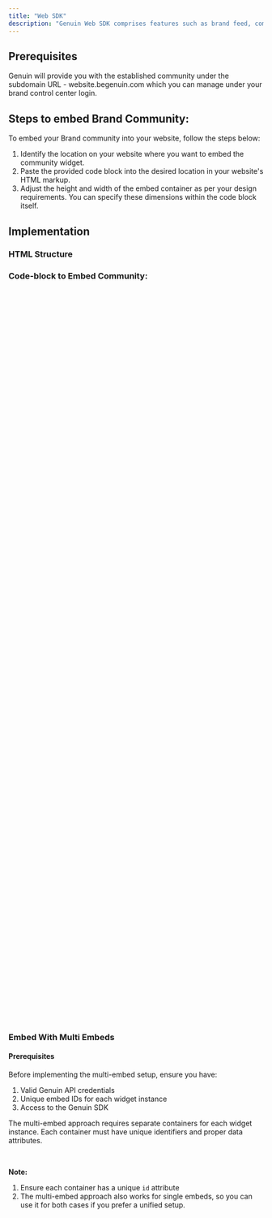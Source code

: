 ```yaml
---
title: "Web SDK"
description: "Genuin Web SDK comprises features such as brand feed, communities, and groups."
---
```


## Prerequisites

Genuin will provide you with the established community under the subdomain URL - website.begenuin.com which you can manage under your brand control center login.

## Steps to embed Brand Community:

To embed your Brand community into your website, follow the steps below:

1. Identify the location on your website where you want to embed the community widget.
2. Paste the provided code block into the desired location in your website's HTML markup.
3. Adjust the height and width of the embed container as per your design requirements.
   You can specify these dimensions within the code block itself.

## Implementation

### HTML Structure

### Code-block to Embed Community:

<CodeGroup>
  <CodeBlock title="Embed Without AutoLogin" language="html">
<div
  id="gen-sdk"
  style="max-width: 1080px; height: 720px; display: flex;">
</div>

<!-- SDK JavaScript module -->
<script
  type="module"
  src="https://media.begenuin.com/sdk/gen_sdk.min.js">
</script>

<script>
  // Callback function to automatically initialize the Genuin SDK when ready
  window.onGenuinReady = (genuin) => {
    genuin.initialize({
      embed_id: 'Your Embed ID',
      api_key: 'Your API Key',
    })
  }

  // Alternative manual initialization (for frameworks like React)
  window.genuin.init({
    embed_id: 'Your Embed ID',
    api_key: 'Your API Key',
  })
</script>
  </CodeBlock>

  <CodeBlock title="Embed With AutoLogin" language="html">
<div
  id="gen-sdk"
  style="max-width: 1080px; height: 720px; display: flex;">
</div>

<!-- SDK JavaScript module -->
<script
  type="module"
  src="https://media.begenuin.com/sdk/gen_sdk.min.js">
</script>

<script>
  // Callback function to automatically initialize the Genuin SDK with SSO when ready
  window.onGenuinReady = (genuin) => {
    genuin.initialize({
      embed_id: 'Your Embed ID',
      api_key: 'Your API Key',
      token: 'Your Authentication Token',
    })
  }

  // Alternative manual initialization (for frameworks like React)
  window.genuin.init({
    embed_id: 'Your Embed ID',
    api_key: 'Your API Key',
    token: 'Your Authentication Token',
  })
</script>
  </CodeBlock>
</CodeGroup>

### Embed With Multi Embeds

#### Prerequisites 
Before implementing the multi-embed setup, ensure you have:

1. Valid Genuin API credentials
2. Unique embed IDs for each widget instance
3. Access to the Genuin SDK

The multi-embed approach requires separate containers for each widget instance. Each container
must have unique identifiers and proper data attributes.

<br />

**Note:**
1. Ensure each container has a unique `id` attribute 
2. The multi-embed approach also works for single embeds, so you can use it for both cases if you prefer a unified setup.

<CodeGroup>
  <CodeBlock title="Embed With Multi Embeds" language="html">
<!-- Containers for embedding the Genuin community widget with Multi Embeds -->

<!-- First Container -->
<div
  data-embed-id="Your Embed Id"
  data-api-key="Your Api Key"
  id="gen-sdk-1"
  class="gen-sdk-class"
  style="width: 100%; height: 100vh">
</div>

<!-- Second Container -->
<div
  data-embed-id="Your Embed Id"
  data-api-key="Your Api Key"
  id="gen-sdk-2"
  class="gen-sdk-class"
  style="width: 100%; height: 100vh">
</div>

<!-- SDK JavaScript module -->
<script
  type="module"
  src="https://media.begenuin.com/sdk/gen_sdk.min.js">
</script>

<!-- Use Any of the below initialization methods with Multi Embeds -->
<script>
  // Use This initialization methods if you are using frontend library/framework e.g. React.
  window.genuin.init({});

  // Alternative manual initialization with Multi Embeds for SDK callback
  window.onGenuinReady = (genuin) => {
    genuin.initialize({});
  };
</script>
  </CodeBlock>
</CodeGroup>

### Embed With Contextual Feed

Only include the parameters necessary to retrieve a contextual feed.

<CodeGroup>
  <CodeBlock title="Embed with Multiple Embeds" language="html">
<!-- Example of multiple embeds with contextual feeds.Use your own embed_id and api_key, and ensure each embed_id is unique. Be careful to assign a unique id to each HTML element, as shown below. -->

<!-- Containers for embedding the Genuin community widget with Multi Embeds Empowering Contextual Feeds -->

<!-- First Container -->
<div
  data-embed-id="Your Embed Id"
  data-api-key="Your Api Key"
  data-page-context="context of page"
  data-lat="latitude of location"
  data-long="longitude of location"
  id="unique identifier"
  class="gen-sdk-class"
  style="width: 100%; height: 100vh">
</div>

<!-- Second Container -->
<div
  data-embed-id="Your Embed Id"
  data-api-key="Your Api Key"
  data-page-context="context of page"
  data-lat="latitude of location"
  data-long="longitude of location"
  id="unique identifier"
  class="gen-sdk-class"
  style="width: 100%; height: 100vh">
</div>

<!-- SDK JavaScript module -->
<script
  type="module"
  src="https://media.begenuin.com/sdk/gen_sdk.min.js">
</script>

<!-- Use Any of the below initialization methods with Multi Embeds -->
<script>
  // Use This initialization methods if you are using frontend library/framework e.g. React.
  window.genuin.init({});

  // Alternative manual initialization with Multi Embeds for SDK callback
  window.onGenuinReady = (genuin) => {
    genuin.initialize({});
  };
</script>
  </CodeBlock>

  <CodeBlock title="Embed with Single Embeds" language="html">
<!-- One embeds with contextual feed , use your embed_id and api_key, and embed_id must be unique-->

<!-- Container for embedding the Genuin community widget with Multi Embeds Empowering Contextual Feeds -->
<div
  id="gen-sdk"
  class="gen-sdk-class"
  style="width: 100%; height: 100vh">
</div>

<!-- SDK JavaScript module -->
<script
  type="module"
  src="https://media.begenuin.com/sdk/gen_sdk.min.js">
</script>

<!-- Use Any of the below initialization methods -->
<script>
  window.onGenuinReady = (genuin) => {
    genuin.initialize({
      embed_id: 'Your Embed Id',
      api_key: 'Your Api key',
      contextualParams: {
        page_context: 'Context of Page',
        geo: {
          lat: 50.432, // latitude of location in number , e.g. 50.432,
          long: 122.4194, // longitude of location in number , e.g. 122.4194,
        }
      }
    })
  }

  // Alternative manual initialization with Multi Embeds for SDK callback
  // Use This initialization methods if you are using frontend library/framework e.g. React.
  window.genuin.init({
    embed_id: 'Your Embed Id',
    api_key: 'Your Api key',
    contextualParams: {
      page_context: 'Context of Page',
      geo: {
        lat: 50.432, // latitude of location in number , e.g. 50.432,
        long: 122.4194, // longitude of location in number , e.g. 122.4194,
      }
    }
  })
</script>
  </CodeBlock>
</CodeGroup>

### Angular Structure

The following code snippet has been developed using Angular version 16.

<CodeGroup>
  <CodeBlock title="Embed Without AutoLogin" language="typescript">
// src/app/genuin-sdk.component.ts
  Component,
  AfterViewInit,
  OnDestroy,
  ViewEncapsulation,
} from '@angular/core';

@Component({
  selector: 'genuin-sdk',
  standalone: true,
  template: `
    <div
      id="gen-sdk"
      class="gen-sdk-class"
      style="width: 1080px; height: 800px; background: #efefef">
    </div>
  `,
  encapsulation: ViewEncapsulation.None,
})
export class GenuinSdkComponent implements AfterViewInit, OnDestroy {
  private scriptElement: HTMLScriptElement | null = null;
  private genuinInitialized = false;

  ngAfterViewInit() {
    (window as any).onGenuinReady = (genuin: any) => {
      if (!this.genuinInitialized) {
        genuin.initialize({
          embed_id: 'Your Embed ID',
          api_key: 'Your API Key',
        });
        this.genuinInitialized = true;
      }
    };

    this.scriptElement = document.createElement('script');
    this.scriptElement.src = 'https://media.begenuin.com/sdk/gen_sdk.min.js';
    this.scriptElement.async = true;
    document.body.appendChild(this.scriptElement);
  }

  ngOnDestroy() {
    if (this.scriptElement) {
      document.body.removeChild(this.scriptElement);
    }
    delete (window as any).onGenuinReady;
  }
}

// src/app/app.module.ts

@NgModule({
  declarations: [AppComponent],
  imports: [BrowserModule, GenuinSdkComponent],
  providers: [],
  bootstrap: [AppComponent],
})
export class AppModule {}
  </CodeBlock>

  <CodeBlock title="Embed With AutoLogin" language="typescript">
// src/app/genuin-sdk.component.ts
  Component,
  AfterViewInit,
  OnDestroy,
  ViewEncapsulation,
} from '@angular/core';

@Component({
  selector: 'genuin-sdk',
  standalone: true,
  template: `
    <div
      id="gen-sdk"
      class="gen-sdk-class"
      style="width: 1080px; height: 800px; background: #efefef">
    </div>
  `,
  encapsulation: ViewEncapsulation.None,
})
export class GenuinSdkComponent implements AfterViewInit, OnDestroy {
  private scriptElement: HTMLScriptElement | null = null;
  private genuinInitialized = false;

  ngAfterViewInit() {
    (window as any).onGenuinReady = (genuin: any) => {
      if (!this.genuinInitialized) {
        genuin.initialize({
          embed_id: 'Your Embed ID',
          api_key: 'Your API Key',
          token: 'Your Authentication Token'
        });
        this.genuinInitialized = true;
      }
    };

    this.scriptElement = document.createElement('script');
    this.scriptElement.src = 'https://media.begenuin.com/sdk/gen_sdk.min.js';
    this.scriptElement.async = true;
    document.body.appendChild(this.scriptElement);
  }

  ngOnDestroy() {
    if (this.scriptElement) {
      document.body.removeChild(this.scriptElement);
    }
    delete (window as any).onGenuinReady;
  }
}

// src/app/app.module.ts

@NgModule({
  declarations: [AppComponent],
  imports: [BrowserModule, GenuinSdkComponent],
  providers: [],
  bootstrap: [AppComponent],
})
export class AppModule {}
  </CodeBlock>
</CodeGroup>

### Embed With Multi Embeds (Angular)

#### Prerequisites 
Before implementing the multi-embed setup, ensure you have:

1. Valid Genuin API credentials
2. Unique embed IDs for each widget instance
3. Access to the Genuin SDK

The multi-embed approach requires separate containers for each widget instance. Each container
must have unique identifiers and proper data attributes.

**Note:**
1. Ensure each container has a unique `id` attribute 
2. The multi-embed approach also works for single embeds, so you can use it for both cases if you prefer a unified setup.

<CodeGroup>
  <CodeBlock title="Embed With Multi Embeds" language="typescript">
// src/app/genuin-sdk.component.ts
  Component,
  AfterViewInit,
  OnDestroy,
  ViewEncapsulation,
} from '@angular/core';

@Component({
  selector: 'genuin-sdk',
  standalone: true,
  template: `
    <div
      id="gen-sdk-1"
      class="gen-sdk-class"
      data-embed-id="Your Embed Id"
      data-api-key="Your Api Key"
      style="width: 1080px; height: 800px; background: #efefef">
    </div>
    <div
      id="gen-sdk-2"
      class="gen-sdk-class"
      data-embed-id="Your Embed Id"
      data-api-key="Your Api Key"
      style="width: 1080px; height: 800px; background: #efefef">
    </div>
  `,
  encapsulation: ViewEncapsulation.None,
})
export class GenuinSdkComponent implements AfterViewInit, OnDestroy {
  private scriptElement: HTMLScriptElement | null = null;
  private genuinInitialized = false;

  ngAfterViewInit() {
    (window as any).onGenuinReady = (genuin: any) => {
      if (!this.genuinInitialized) {
        genuin.initialize({});
        this.genuinInitialized = true;
      }
    };

    this.scriptElement = document.createElement('script');
    this.scriptElement.src = 'https://media.begenuin.com/sdk/gen_sdk.min.js';
    this.scriptElement.async = true;
    document.body.appendChild(this.scriptElement);
  }

  ngOnDestroy() {
    if (this.scriptElement) {
      document.body.removeChild(this.scriptElement);
    }
    delete (window as any).onGenuinReady;
  }
}

// src/app/app.module.ts

@NgModule({
  declarations: [AppComponent],
  imports: [BrowserModule, GenuinSdkComponent],
  providers: [],
  bootstrap: [AppComponent],
})
export class AppModule {}
  </CodeBlock>
</CodeGroup>

### Embed With Contextual Feed (Angular)

Only include the parameters necessary to retrieve a contextual feed.

<CodeGroup>
  <CodeBlock title="Embed With Multi Embeds" language="typescript">
// src/app/genuin-sdk.component.ts
  Component,
  AfterViewInit,
  OnDestroy,
  ViewEncapsulation,
} from '@angular/core';

@Component({
  selector: 'genuin-sdk',
  standalone: true,
  template: `
    <div
      id="gen-sdk-1"
      class="gen-sdk-class"
      data-embed-id="Your Embed Id"
      data-api-key="Your Api Key"
      data-page-context="context of page"
      data-lat="latitude of location"
      data-long="longitude of location"
      style="width: 1080px; height: 800px; background: #efefef">
    </div>
    <div
      id="gen-sdk-2"
      class="gen-sdk-class"
      data-embed-id="Your Embed Id"
      data-api-key="Your Api Key"
      data-page-context="context of page"
      data-lat="latitude of location"
      data-long="longitude of location"
      style="width: 1080px; height: 800px; background: #efefef">
    </div>
  `,
  encapsulation: ViewEncapsulation.None,
})
export class GenuinSdkComponent implements AfterViewInit, OnDestroy {
  private scriptElement: HTMLScriptElement | null = null;
  private genuinInitialized = false;

  ngAfterViewInit() {
    (window as any).onGenuinReady = (genuin: any) => {
      if (!this.genuinInitialized) {
        genuin.initialize({});
        this.genuinInitialized = true;
      }
    };

    this.scriptElement = document.createElement('script');
    this.scriptElement.src = 'https://media.begenuin.com/sdk/gen_sdk.min.js';
    this.scriptElement.async = true;
    document.body.appendChild(this.scriptElement);
  }

  ngOnDestroy() {
    if (this.scriptElement) {
      document.body.removeChild(this.scriptElement);
    }
    delete (window as any).onGenuinReady;
  }
}

// src/app/app.module.ts

@NgModule({
  declarations: [AppComponent],
  imports: [BrowserModule, GenuinSdkComponent],
  providers: [],
  bootstrap: [AppComponent],
})
export class AppModule {}
  </CodeBlock>

  <CodeBlock title="Single Embeds" language="typescript">
// src/app/genuin-sdk.component.ts
  Component,
  AfterViewInit,
  OnDestroy,
  ViewEncapsulation,
} from '@angular/core';

@Component({
  selector: 'genuin-sdk',
  standalone: true,
  template: `
    <div
      id="gen-sdk-1"
      class="gen-sdk-class"
      style="width: 1080px; height: 800px; background: #efefef">
    </div>
  `,
  encapsulation: ViewEncapsulation.None,
})
export class GenuinSdkComponent implements AfterViewInit, OnDestroy {
  private scriptElement: HTMLScriptElement | null = null;
  private genuinInitialized = false;

  ngAfterViewInit() {
    (window as any).onGenuinReady = (genuin: any) => {
      if (!this.genuinInitialized) {
        genuin.initialize({
          embed_id: 'Your Embed Id',
          api_key: 'Your Api key',
          contextualParams: {
            page_context: 'Context of Page',
            geo: {
              lat: 50.432, // latitude of location in number , e.g. 50.432,
              long: 122.4194, // longitude of location in number , e.g. 122.4194,
            }
          }
        });
        this.genuinInitialized = true;
      }
    };

    this.scriptElement = document.createElement('script');
    this.scriptElement.src = 'https://media.begenuin.com/sdk/gen_sdk.min.js';
    this.scriptElement.async = true;
    document.body.appendChild(this.scriptElement);
  }

  ngOnDestroy() {
    if (this.scriptElement) {
      document.body.removeChild(this.scriptElement);
    }
    delete (window as any).onGenuinReady;
  }
}

// src/app/app.module.ts

@NgModule({
  declarations: [AppComponent],
  imports: [BrowserModule, GenuinSdkComponent],
  providers: [],
  bootstrap: [AppComponent],
})
export class AppModule {}
  </CodeBlock>
</CodeGroup>

## Customisation

### Font Family

To apply your application's custom font styles to the Genuin Web SDK, add the following style block inside the head tag:

<br />

**Note:** Please ensure that your custom font is correctly loaded on the page. If the specified font is not available, the SDK will automatically fall back to the default system font.

```html
<style>
  .gen-sdk-class * {
    font-family: "Your Font Style" !important;
  }
</style>
```

## Configuration Parameters

| **Setting**  | **Description**                                                                                                                                                              |
| ------------ | ---------------------------------------------------------------------------------------------------------------------------------------------------------------------------- |
| embed_id     | The id which you want to embed in your web SDK                                                                                                                               |
| api_key      | Unique API key which will be used to authenticate the embed                                                                                                                  |
| token        | Your SSO Token which will be used for authenticate                                                                                                                           |
| page_context | The content or context of your webpage, used to render relevant embed feeds. This can include comma-separated keywords or search parameters (e.g., "AI", "tech news", etc.). |
| lat          | Latitude of Location which will be used to retrieve the feed based on Location                                                                                               |
| long         | Longitude of location which will be used to retrieve the feed based on Location                                                                                              |
